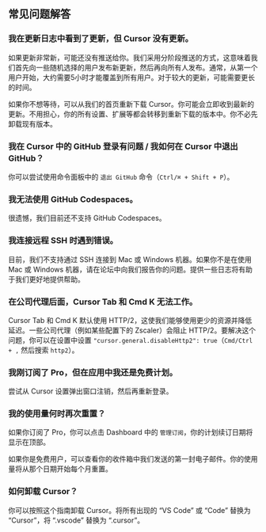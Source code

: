 ## 常见问题解答

### 我在更新日志中看到了更新，但 Cursor 没有更新。

如果更新非常新，可能还没有推送给你。我们采用分阶段推送的方式，这意味着我们首先向一些随机选择的用户发布新更新，然后再向所有人发布。通常，从第一个用户开始，大约需要5小时才能覆盖到所有用户。对于较大的更新，可能需要更长的时间。

如果你不想等待，可以从我们的首页重新下载 Cursor。你可能会立即收到最新的更新。不用担心，你的所有设置、扩展等都会转移到重新下载的版本中。你不必先卸载现有版本。

### 我在 Cursor 中的 GitHub 登录有问题 / 我如何在 Cursor 中退出 GitHub？

你可以尝试使用命令面板中的 `退出 GitHub` 命令（`Ctrl/⌘ + Shift + P`）。

### 我无法使用 GitHub Codespaces。

很遗憾，我们目前还不支持 GitHub Codespaces。

### 我连接远程 SSH 时遇到错误。

目前，我们不支持通过 SSH 连接到 Mac 或 Windows 机器。如果你不是在使用 Mac 或 Windows 机器，请在论坛中向我们报告你的问题。提供一些日志将有助于我们更好地提供帮助。

### 在公司代理后面，Cursor Tab 和 Cmd K 无法工作。

Cursor Tab 和 Cmd K 默认使用 HTTP/2，这使我们能够使用更少的资源并降低延迟。一些公司代理（例如某些配置下的 Zscaler）会阻止 HTTP/2。要解决这个问题，你可以在设置中设置 `"cursor.general.disableHttp2": true`（`Cmd/Ctrl + ,` 然后搜索 `http2`）。

### 我刚订阅了 Pro，但在应用中我还是免费计划。

尝试从 Cursor 设置弹出窗口注销，然后再重新登录。

### 我的使用量何时再次重置？

如果你订阅了 Pro，你可以点击 Dashboard 中的 `管理订阅`，你的计划续订日期将显示在顶部。

如果你是免费用户，可以查看你的收件箱中我们发送的第一封电子邮件。你的使用量将从那个日期开始每个月重置。

### 如何卸载 Cursor？

你可以按照这个指南卸载 Cursor。将所有出现的 “VS Code” 或 “Code” 替换为 “Cursor”，将 “.vscode” 替换为 “.cursor”。

